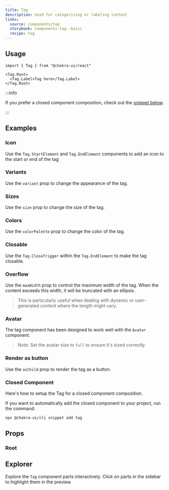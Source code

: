 ```yaml
---
title: Tag
description: Used for categorizing or labeling content
links:
  source: components/tag
  storybook: components-tag--basic
  recipe: tag
---
```


<ExampleTabs name="tag-basic" />

## Usage

```tsx
import { Tag } from "@chakra-ui/react"
```

```tsx
<Tag.Root>
  <Tag.Label>Tag here</Tag.Label>
</Tag.Root>
```

:::info

If you prefer a closed component composition, check out the
[snippet below](#closed-component).

:::

## Examples

### Icon

Use the `Tag.StartElement` and `Tag.EndElement` components to add an icon to the
start or end of the tag

<ExampleTabs name="tag-with-icon" />

### Variants

Use the `variant` prop to change the appearance of the tag.

<ExampleTabs name="tag-with-variants" />

### Sizes

Use the `size` prop to change the size of the tag.

<ExampleTabs name="tag-with-sizes" />

### Colors

Use the `colorPalette` prop to change the color of the tag.

<ExampleTabs name="tag-with-colors" />

### Closable

Use the `Tag.CloseTrigger` within the `Tag.EndElement` to make the tag closable.

<ExampleTabs name="tag-with-close" />

### Overflow

Use the `maxWidth` prop to control the maximum width of the tag. When the
content exceeds this width, it will be truncated with an ellipsis.

> This is particularly useful when dealing with dynamic or user-generated
> content where the length might vary.

<ExampleTabs name="tag-with-overflow" />

### Avatar

The tag component has been designed to work well with the `Avatar` component.

> Note: Set the avatar size to `full` to ensure it's sized correctly.

<ExampleTabs name="tag-with-avatar" />

### Render as button

Use the `asChild` prop to render the tag as a button.

<ExampleTabs name="tag-as-button" />

### Closed Component

Here's how to setup the Tag for a closed component composition.

<ExampleCode name="tag-closed-component" />

If you want to automatically add the closed component to your project, run the
command:

```bash
npx @chakra-ui/cli snippet add tag
```

## Props

### Root

<PropTable component="Tag" part="Root" />

## Explorer

Explore the `Tag` component parts interactively. Click on parts in the sidebar
to highlight them in the preview.

<Explorer name="tag-basic" />
